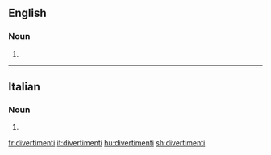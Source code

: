 ==English==

===Noun===
{{head|en|noun plural form}}

# {{plural of|divertimento|lang=en}}

----

==Italian==

===Noun===
{{head|it|noun plural form|g=m}}

# {{plural of|divertimento|lang=it}}

[[fr:divertimenti]]
[[it:divertimenti]]
[[hu:divertimenti]]
[[sh:divertimenti]]